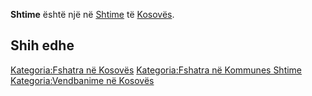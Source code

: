 {{Fshat në 
 | Emri                = Shtime
 | EmriAlt                = 
 | NAME_SHORT_FORM=      
 | NAME_GENERIC=      
 | NAME_SORT_NAME_RO=      SHTIME
 | FULL_NAME_RO = Shtime
 | FULL_NAME_ND_RO=Shtime
 | SORT_NAME_RG=SHTIME
 | FULL_NAME_RG=Shtime
 | FULL_NAME_ND_RG=Shtime
 | SRP_NAME_SHORT_FORM=      
 | SRP_NAME_GENERIC=      
 | SRP_NAME_SORT_NAME_RO=      
 | SRP_FULL_NAME_RO = 
 | SRP_FULL_NAME_ND_RO=
 | SRP_SORT_NAME_RG=
 | SRP_FULL_NAME_RG=
 | SRP_FULL_NAME_ND_RG=
 | Emri (Rasa dhanore) = 
 | Figura              = 
 | Shteti              = Kosovo
 | Komuna              = Shtime
 | Kodi postar         = 
 | Sipërfaqja          = 

 | Popullsia           = 

 | Regj. i popullsisë  = 
 | Dend. e popullsisë  = 
 | Faqja zyrtare       = 
 <!--- Koordinatat ----> 
 | Gjerësia            = 42.416667
 | Gjatësia            = 21.016667
 | Lartësia            = 
}}
'''Shtime''' është një [[]] në [[Shtime]] të [[Kosovës]].

<!-- == Gjeografia == -->
<!-- == Historia == -->
<!-- == Demografia == -->
== Shih edhe ==
{{Komuna Shtime}}
{{Kosovo-Administrata-Cung}}

[[Kategoria:Fshatra në Kosovës]]
[[Kategoria:Fshatra në Kommunes Shtime]]
[[Kategoria:Vendbanime në Kosovës]]